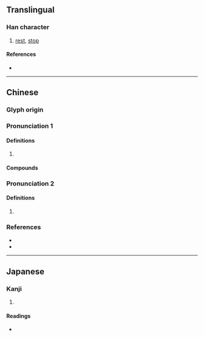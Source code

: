 {{character info}}
==Translingual==

===Han character===
{{Han char|rn=61|rad=心|as=09|sn=12|four=96027|canj=PAPV|ids=⿰忄曷}}

# [[rest]], [[stop]]

====References====
* {{Han ref|kx=0394.350|dkj=10933|dj=0731.120|hdz=42328.030|uh=6112|ud=24850|bh=B474|bd=46196}}

----

==Chinese==
{{zh-forms}}

===Glyph origin===
{{Han etym}}

===Pronunciation 1===
{{zh-pron
|m=qì,kài
|c=hot3,kai3,koi3,hei3
|mc=y
|oc=y
|cat=
}}

====Definitions====
{{zh-hanzi}}

# {{rfdef|zh}}

====Compounds====
{{zh-der|忨愒|愒日|玩愒|玩日愒歲|玩歲愒日}}

===Pronunciation 2===
{{zh-pron
|m=qì
|c=hei3
|mc=
|oc=
|cat=
}}

====Definitions====
{{zh-hanzi}}

# {{zh-alt-form|憩}}

===References===
* {{R:twedu|B01144}}
* {{R:yue:Hanzi}}

----

==Japanese==

===Kanji===
{{ja-kanji|grade=|rs=心09}}

# {{rfdef|ja|sort=心09}}

====Readings====
* {{ja-readings
|goon=かい, かち
|kanon=かい, けい, かつ
|kun=いこ-う, おど-す, むさぼ-る
}}